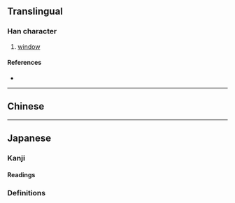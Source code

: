 {{character info}}
==Translingual==

===Han character===
{{Han char|rn=91|rad=片|as=11|sn=15|four=|canj=LLHWP,LNHWP|ids=⿰片悤}}

# [[window]]

====References====
* {{Han ref|kx=0694.110|dkj=19883|dj=1107.190|hdz=32020.070|uh=7255|ud=29269}}

----

==Chinese==
{{zh-see|窗|v}}

----

==Japanese==

===Kanji===
{{ja-kanji|rs=片11}}

====Readings====
{{ja-readings
|goon=そう
|kanon=そう
|kun=まど-}}
{{ja-kanjitab|まど|yomi=k}}

===Definitions===
{{ja-see|窓}}